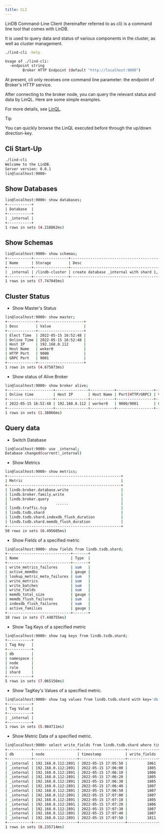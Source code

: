 ```yaml
---
title: CLI
---
```


LinDB Command-Line Client (hereinafter referred to as cli) is a command line tool that comes with LinDB.

It is used to query data and status of various components in the cluster, as well as cluster management.

```bash
./lind-cli -help
```

```bash
Usage of ./lind-cli:
  -endpoint string
        Broker HTTP Endpoint (default "http://localhost:9000")
```

At present, cli only receives one command line parameter: the endpoint of Broker's HTTP service.

After connecting to the broker node, you can query the relevant status and data by LinQL. Here are some simple examples.

For more details, see [LinQL](/docs/lindb/lin-ql/sql).

> [!tip]
> You can quickly browse the LinQL executed before through the up/down direction-key.

## Cli Start-Up

```bash
./lind-cli
Welcome to the LinDB.
Server version: 0.0.1
lin@localhost:9000>
```

## Show Databases

```bash
lin@localhost:9000> show databases;
+-----------+
| Database  |
+-----------+
| _internal |
+-----------+
1 rows in sets (4.218862ms)
```

## Show Schemas

```bash
lin@localhost:9000> show schemas;
+-----------+----------------+------------------------------------------------------------------------+
| Name      | Storage        | Desc                                                                   |
+-----------+----------------+------------------------------------------------------------------------+
| _internal | /lindb-cluster | create database _internal with shard 1, replica 1, intervals [10s->1M] |
+-----------+----------------+------------------------------------------------------------------------+
1 rows in sets (7.747045ms)
```

## Cluster Status

- Show Master's Status

```bash
lin@localhost:9000> show master;
+-------------+---------------------+
| Desc        | Value               |
+-------------+---------------------+
| Elect Time  | 2022-05-15 16:52:48 |
| Online Time | 2022-05-15 16:52:48 |
| Host IP     | 192.168.0.112       |
| Host Name   | woker0              |
| HTTP Port   | 9000                |
| GRPC Port   | 9001                |
+-------------+---------------------+
1 rows in sets (4.675873ms)
```

- Show status of Alive Broker

```bash
lin@localhost:9000> show broker alive;
+---------------------+---------------+-----------+-----------------+---------+
| Online time         | Host IP       | Host Name | Port(HTTP/GRPC) | Version |
+---------------------+---------------+-----------+-----------------+---------+
| 2022-05-15 16:52:48 | 192.168.0.112 | worker0   | 9000/9001       | 0.0.1   |
+---------------------+---------------+-----------+-----------------+---------+
1 rows in sets (1.38066ms)
```

## Query data

- Switch Database

```bash
lin@localhost:9000> use _internal;
Database changed(current:_internal)
```

- Show Metrics

```bash
lin@localhost:9000> show metrics;
+----------------------------------------------------+
| Metric                                             |
+----------------------------------------------------+
| lindb.broker.database.write                        |
| lindb.broker.family.write                          |
| lindb.broker.query                                 |
|                      ......                        |
| lindb.traffic.tcp                                  |
| lindb.tsdb.shard                                   |
| lindb.tsdb.shard.indexdb_flush_duration            |
| lindb.tsdb.shard.memdb_flush_duration              |
+----------------------------------------------------+
50 rows in sets (6.495605ms)
```

- Show Fields of a specified metric

```bash
lin@localhost:9000> show fields from lindb.tsdb.shard;
+-----------------------------+-------+
| Name                        | Type  |
+-----------------------------+-------+
| write_metrics_failures      | sum   |
| active_memdbs               | gauge |
| lookup_metric_meta_failures | sum   |
| write_metrics               | sum   |
| write_batches               | sum   |
| write_fields                | sum   |
| memdb_total_size            | gauge |
| memdb_flush_failures        | sum   |
| indexdb_flush_failures      | sum   |
| active_families             | gauge |
+-----------------------------+-------+
10 rows in sets (7.448755ms)
```

- Show Tag Keys of a specified metric

```bash
lin@localhost:9000> show tag keys from lindb.tsdb.shard;
+-----------+
| Tag Key   |
+-----------+
| db        |
| namespace |
| node      |
| role      |
| shard     |
+-----------+
5 rows in sets (7.065156ms)
```

- Show TagKey's Values of a specified metric.

```bash
lin@localhost:9000> show tag values from lindb.tsdb.shard with key='db';
+-----------+
| Tag Value |
+-----------+
| _internal |
+-----------+
1 rows in sets (5.984711ms)
```

- Show Metric Data of a specified metric.

```bash
lin@localhost:9000> select write_fields from lindb.tsdb.shard where time>now()-2m group by db,node;
+-----------+--------------------+---------------------+--------------+
| db        | node               | timestamp           | write_fields |
+-----------+--------------------+---------------------+--------------+
| _internal | 192.168.0.112:2891 | 2022-05-15 17:05:50 |         1061 |
| _internal | 192.168.0.112:2891 | 2022-05-15 17:06:00 |         1805 |
| _internal | 192.168.0.112:2891 | 2022-05-15 17:06:10 |         1806 |
| _internal | 192.168.0.112:2891 | 2022-05-15 17:06:20 |         1805 |
| _internal | 192.168.0.112:2891 | 2022-05-15 17:06:30 |         1805 |
| _internal | 192.168.0.112:2891 | 2022-05-15 17:06:40 |         1807 |
| _internal | 192.168.0.112:2891 | 2022-05-15 17:06:50 |         1807 |
| _internal | 192.168.0.112:2891 | 2022-05-15 17:07:00 |         1807 |
| _internal | 192.168.0.112:2891 | 2022-05-15 17:07:10 |         1805 |
| _internal | 192.168.0.112:2891 | 2022-05-15 17:07:20 |         1806 |
| _internal | 192.168.0.112:2891 | 2022-05-15 17:07:30 |         1807 |
| _internal | 192.168.0.112:2891 | 2022-05-15 17:07:40 |         1807 |
| _internal | 192.168.0.112:2891 | 2022-05-15 17:07:50 |         1811 |
+-----------+--------------------+---------------------+--------------+
1 rows in sets (8.235714ms)
```
